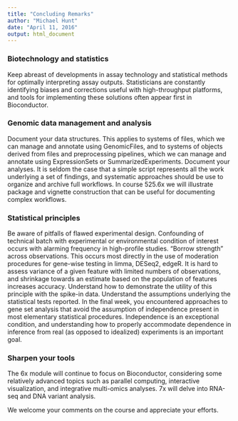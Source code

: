 ```yaml
---
title: "Concluding Remarks"
author: "Michael Hunt"
date: "April 11, 2016"
output: html_document
---
```


### Biotechnology and statistics

Keep abreast of developments in assay technology and statistical methods for optimally interpreting assay outputs. Statisticians are constantly identifying biases and corrections useful with high-throughput platforms, and tools for implementing these solutions often appear first in Bioconductor.

### Genomic data management and analysis

Document your data structures.  This applies to systems of files, which we can manage and annotate using GenomicFiles, and to systems of objects derived from files and preprocessing pipelines, which we can manage and annotate using ExpressionSets or SummarizedExperiments.
Document your analyses.  It is seldom the case that a simple script represents all the work underlying a set of findings, and systematic approaches should be use to organize and archive full workflows.  In course 525.6x we will illustrate package and vignette construction that can be useful for documenting complex workflows.

### Statistical principles

Be aware of pitfalls of flawed experimental design.  Confounding of technical batch with experimental or environmental condition of interest occurs with alarming frequency in high-profile studies.
"Borrow strength" across observations.  This occurs most directly in the use of moderation procedures for gene-wise testing in limma, DESeq2, edgeR.  It is hard to assess variance of a given feature with limited numbers of observations, and shrinkage towards an estimate based on the population of features increases accuracy.  Understand how to demonstrate the utility of this principle with the spike-in data.
Understand the assumptions underlying the statistical tests reported.  In the final week, you encountered approaches to gene set analysis that avoid the assumption of independence present in most elementary statistical procedures.  Independence is an exceptional condition, and understanding how to properly accommodate dependence in inference from real (as opposed to idealized) experiments is an important goal.

### Sharpen your tools

The 6x module will continue to focus on Bioconductor, considering some relatively advanced topics such as parallel computing, interactive visualization, and integrative multi-omics analyses.  7x will delve into RNA-seq and DNA variant analysis.

We welcome your comments on the course and appreciate your efforts.